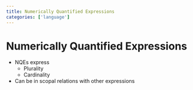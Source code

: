 ```yaml
---
title: Numerically Quantified Expressions
categories: ['language']
---
```


# Numerically Quantified Expressions
- NQEs express
	- Plurality
	- Cardinality
- Can be in scopal relations with other expressions



